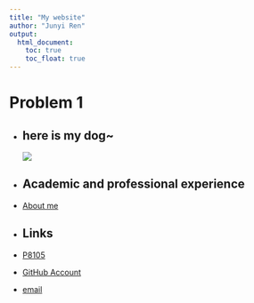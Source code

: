 ```yaml
---
title: "My website"
author: "Junyi Ren"
output: 
  html_document:
    toc: true
    toc_float: true
---
```


# Problem 1

* ## here is my dog~
![](WechatIMG224.jpg)
* ## Academic and professional experience
* [About me](about.html)

* ## Links
* [P8105](https://p8105.com)
* [GitHub Account](https://github.com/RJube0505)
* [email](rjube0505@gmail.com)
  


  
  
  
